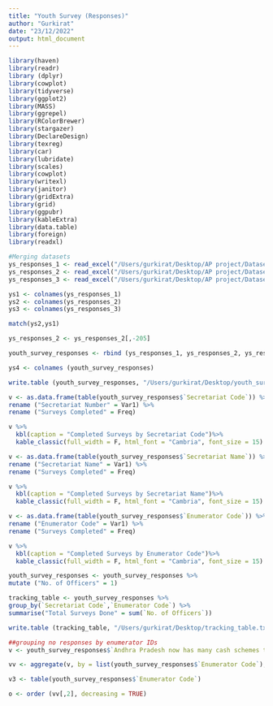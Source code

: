 ```yaml
---
title: "Youth Survey (Responses)"
author: "Gurkirat"
date: "23/12/2022"
output: html_document
---
```


```r
library(haven)
library(readr)
library (dplyr)
library(cowplot)
library(tidyverse)
library(ggplot2)
library(MASS)
library(ggrepel)
library(RColorBrewer)
library(stargazer)
library(DeclareDesign)
library(texreg)
library(car)
library(lubridate)
library(scales)
library(cowplot)
library(writexl)
library(janitor)
library(gridExtra)
library(grid)
library(ggpubr)
library(kableExtra)
library(data.table)
library(foreign)
library(readxl)
```


```r
#Merging datasets
ys_responses_1 <- read_excel("/Users/gurkirat/Desktop/AP project/Datasets/Youth_Survey_ANU_20thDec_Translated_-_all_versions_-_English_en_-_2023-01-08-10-20-18.xlsx")
ys_responses_2 <- read_excel("/Users/gurkirat/Desktop/AP project/Datasets/Youth_Survey_Andhra_Pradesh_Translated_30thNov_-_all_versions_-_English_en_-_2023-01-08-10-19-26.xlsx")
ys_responses_3 <- read_excel("/Users/gurkirat/Desktop/AP project/Datasets/Youth_Survey_AU_21stDec_Translated_-_all_versions_-_English_en_-_2023-01-08-10-18-45.xlsx")

ys1 <- colnames(ys_responses_1)
ys2 <- colnames(ys_responses_2)
ys3 <- colnames(ys_responses_3)

match(ys2,ys1)

ys_responses_2 <- ys_responses_2[,-205]

youth_survey_responses <- rbind (ys_responses_1, ys_responses_2, ys_responses_3)

ys4 <- colnames (youth_survey_responses)

write.table (youth_survey_responses, "/Users/gurkirat/Desktop/youth_survey_responses (8th January).txt", sep = "\t")
```

```r
v <- as.data.frame(table(youth_survey_responses$`Secretariat Code`)) %>% 
rename ("Secretariat Number" = Var1) %>% 
rename ("Surveys Completed" = Freq)

v %>%
  kbl(caption = "Completed Surveys by Secretariat Code")%>%
  kable_classic(full_width = F, html_font = "Cambria", font_size = 15)
```

```r
v <- as.data.frame(table(youth_survey_responses$`Secretariat Name`)) %>% 
rename ("Secretariat Name" = Var1) %>% 
rename ("Surveys Completed" = Freq)

v %>%
  kbl(caption = "Completed Surveys by Secretariat Name")%>%
  kable_classic(full_width = F, html_font = "Cambria", font_size = 15)
```

```r
v <- as.data.frame(table(youth_survey_responses$`Enumerator Code`)) %>% 
rename ("Enumerator Code" = Var1) %>% 
rename ("Surveys Completed" = Freq)

v %>%
  kbl(caption = "Completed Surveys by Enumerator Code")%>%
  kable_classic(full_width = F, html_font = "Cambria", font_size = 15)
```

```r
youth_survey_responses <- youth_survey_responses %>% 
mutate ("No. of Officers" = 1)

tracking_table <- youth_survey_responses %>% 
group_by(`Secretariat Code`,`Enumerator Code`) %>% 
summarise("Total Surveys Done" = sum(`No. of Officers`))

write.table (tracking_table, "/Users/gurkirat/Desktop/tracking_table.txt", sep = "\t")
```

```r
##grouping no responses by enumerator IDs
v <- youth_survey_responses$`Andhra Pradesh now has many cash schemes to give money to its citizens, like Ammavodi and YSR Cheyutha. Do you believe the amount given in cash schemes should be more or less?` == "No Response"

vv <- aggregate(v, by = list(youth_survey_responses$`Enumerator Code`), mean)

v3 <- table(youth_survey_responses$`Enumerator Code`)

o <- order (vv[,2], decreasing = TRUE)
```

